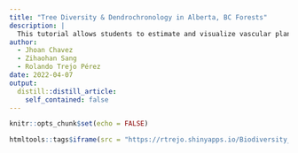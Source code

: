 ```yaml
---
title: "Tree Diversity & Dendrochronology in Alberta, BC Forests"
description: |
  This tutorial allows students to estimate and visualize vascular plant diversity along space and the environment as well as tree ring dynamics over time.
author:
  - Jhoan Chavez
  - Zihaohan Sang
  - Rolando Trejo Pérez
date: 2022-04-07
output:
  distill::distill_article:
    self_contained: false
---
```



```r
knitr::opts_chunk$set(echo = FALSE)
```

```r
htmltools::tags$iframe(src = "https://rtrejo.shinyapps.io/Biodiversity_Alberta/", height = "1200px", width = "100%", `data-external` = "1")
```
